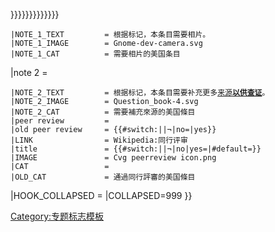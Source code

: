 {{WPBannerMeta
|PROJECT              = 美国
 |BANNER_NAME         = Template:WikiProject United States
 |substcheck=<includeonly>{{subst:</includeonly><includeonly>substcheck}}</includeonly>
 |small={{{small|}}}
 |category={{{category|¬}}}
 |category_trad=yes
 |listas={{{listas|}}}
|ASSESSMENT_LINK      = 专题:美国/评级
|PORTAL               = 美國
|PORTAL_IMG           = Flag of the United States.svg
|IMAGE_LEFT           = WikiProject United States logo.svg
|importance={{{importance|}}}
|QUALITY_SCALE        = subpage
 |class={{{class|}}}
|HOOK_ASSESS = {{WPBannerMeta/hooks/qualimpintersect
 |class={{{class|}}}
 |importance={{{importance|}}}
 |category={{{category|¬}}}
 |ASSESSMENT_CAT      = 美国条目
 |QUALITY_SCALE       = extended
 |IMPORTANCE_SCALE    = standard
 |BANNER_NAME         = Template:WikiProject United States
 |FORMAT              = CIT
}}
|attention={{{attention|}}}
|infobox={{{needs-infobox|}}}
|INFOBOX_CAT=需要信息框的美国条目
|BOTTOM_TEXT          = <div style="background:#f0d36f;text-align:center">'''此評級可能僅依據专题质量标准所標示，歡迎提出修改、共識討論及重評。'''</div>
|note 1={{{needs-photo|{{{needs-image|{{{photo|{{{image|{{{need-photo|{{{need-image|}}}}}}}}}}}}}}}}}}
 |NOTE_1_TEXT         = 根据标记，本条目需要相片。
 |NOTE_1_IMAGE        = Gnome-dev-camera.svg
 |NOTE_1_CAT          = 需要相片的美国条目
|note 2               = {{{ref|}}}
 |NOTE_2_TEXT         = 根据标记，本条目需要补充更多[[WP:列明来源|来源]]'''[[WP:可供查证|以供查证]]'''。
 |NOTE_2_IMAGE        = Question_book-4.svg
 |NOTE_2_CAT          = 需要補充來源的美国條目
 |peer review         = {{{peer|}}}
 |old peer review     = {{#switch:{{lc:{{{old-peer|¬}}}}}||¬|no=|yes}}
 |LINK                = Wikipedia:同行评审
 |title               = {{#switch:{{lc:{{{old-peer|¬}}}}}||¬|no|yes={{SUBJECTPAGENAME}}|#default={{{old-peer|}}}}}
 |IMAGE               = Cvg peerreview icon.png
 |CAT                 = 
 |OLD_CAT             = 通過同行評審的美国條目
|HOOK_COLLAPSED       = {{WPBannerMeta/hooks/notecounter
 |category            = {{{category|¬}}}
 |BANNER_NAME         = Template:WikiProject United States
 |note 1              = {{{peer|}}}
 |note 2              = {{{old-peer|}}}
}}
|COLLAPSED=999
}}<noinclude>{{documentation}}[[Category:专题标志模板]]</noinclude>
